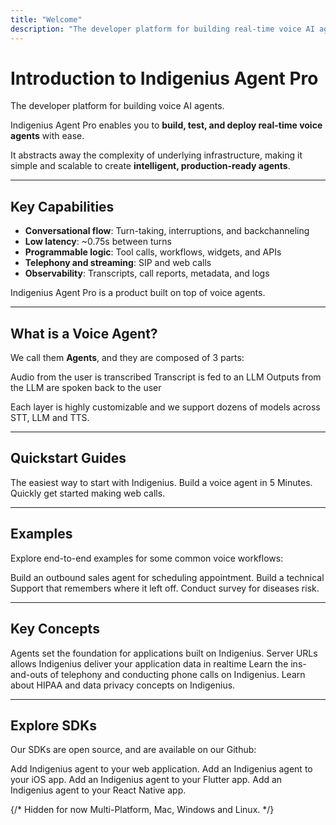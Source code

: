 ```yaml
---
title: "Welcome"
description: "The developer platform for building real-time voice AI agents"
---
```


# Introduction to Indigenius Agent Pro

The developer platform for building voice AI agents.

Indigenius Agent Pro enables you to **build, test, and deploy real-time voice agents** with ease.

It abstracts away the complexity of underlying infrastructure, making it simple and scalable to create **intelligent, production-ready agents**.

---

## Key Capabilities

- **Conversational flow**: Turn-taking, interruptions, and backchanneling
- **Low latency**: ~0.75s between turns
- **Programmable logic**: Tool calls, workflows, widgets, and APIs
- **Telephony and streaming**: SIP and web calls
- **Observability**: Transcripts, call reports, metadata, and logs

Indigenius Agent Pro is a product built on top of voice agents.

---

## What is a Voice Agent?

We call them **Agents**, and they are composed of 3 parts:

<CardGroup cols={2}>
  <Card title="Speech-To-Text (STT)" icon="microphone" iconType="solid" color="#F79320" iconSize={40}>
    Audio from the user is transcribed
  </Card>

  <Card title="Large-Language-Model (LLM)" icon="brain" iconType="solid" color="#F79320" iconSize={40}>
    Transcript is fed to an LLM
  </Card>

<Card title="Text-To-Speech (TTS)" icon="volume" iconType="solid" color="#F79320" iconSize={40}>
    Outputs from the LLM are spoken back to the user
  </Card>
</CardGroup>

Each layer is highly customizable and we support dozens of models across STT, LLM and TTS.

---

## Quickstart Guides

<CardGroup cols={2}>
  <Card title="No-code Quickstart" icon="bolt" iconType="solid" color="#F79320" iconSize={40}>
    The easiest way to start with Indigenius. Build a voice agent in 5 Minutes.
  </Card>

  <Card title="Web Quickstarts" icon="globe" iconType="solid" color="#F79320" iconSize={40}>
    Quickly get started making web calls.
  </Card>
</CardGroup>

---

## Examples  

Explore end-to-end examples for some common voice workflows:

<CardGroup cols={2}>
  <Card title="Inbound Calls" icon="phone" iconType="solid" color="#F79320" iconSize={40}>
    Build an outbound sales agent for scheduling appointment.
  </Card>

  <Card title="Outbound Calls" icon="phone-volume" iconType="solid" color="#F79320" iconSize={40}>
    Build a technical Support that remembers where it left off.
  </Card>

  <Card title="Diseases Survey" icon="notes-medical" iconType="solid" color="#F79320" iconSize={40}>
    Conduct survey for diseases risk.
  </Card>
</CardGroup>

---

## Key Concepts

<CardGroup cols={2}>
  <Card title="Agents" icon="robot" iconType="solid" color="#F79320" iconSize={40}>
    Agents set the foundation for applications built on Indigenius.
  </Card>

  <Card title="Server URLs" icon="server" iconType="solid" color="#F79320" iconSize={40}>
    Server URLs allows Indigenius deliver your application data in realtime
  </Card>

   <Card title="Phone Calling" icon="phone" iconType="solid" color="#F79320" iconSize={40}>
    Learn the ins-and-outs of telephony and conducting phone calls on Indigenius.
  </Card>

   <Card title="Privacy" icon="shield" iconType="solid" color="#F79320" iconSize={40}>
    Learn about HIPAA and data privacy concepts on Indigenius.
  </Card>
</CardGroup>

---

## Explore SDKs

Our SDKs are open source, and are available on our Github:

<CardGroup cols={2}>
  <Card title="Indigenius Web" icon="code" iconType="solid" color="#F79320" iconSize={40}>
    Add Indigenius agent to your web application.
  </Card>

  <Card title="Indigenius iOS" icon="apple" iconType="brands" color="#F79320" iconSize={40}>
    Add an Indigenius agent to your iOS app.
  </Card>

 <Card title="Indigenius Flutter" icon="flutter" iconType="brands" color="#F79320" iconSize={40}>
    Add an Indigenius agent to your Flutter app.
  </Card>

  <Card title="Indigenius React Native" icon="react" iconType="brands" color="#F79320" iconSize={40}>
    Add an Indigenius agent to your React Native app.
  </Card>

  {/* Hidden for now
  <Card title="Indigenius Python" icon="python" iconType="brands" color="#F79320" iconSize={40}>
    Multi-Platform, Mac, Windows and Linux.
  </Card>
  */}
</CardGroup>
